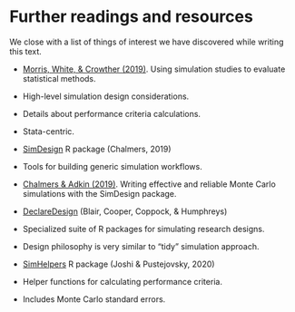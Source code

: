 
# Further readings and resources

We close with a list of things of interest we have discovered while writing this text.

- [Morris, White, & Crowther (2019)](https://doi.org/10.1002/sim.8086). Using simulation studies to evaluate statistical methods.

- High-level simulation design considerations.
- Details about performance criteria calculations.
- Stata-centric.

- [SimDesign](https://github.com/philchalmers/SimDesign/wiki) R package (Chalmers, 2019)

- Tools for building generic simulation workflows.
- [Chalmers & Adkin (2019)](http://www.tqmp.org/RegularArticles/vol16-4/p248/). Writing effective and reliable Monte Carlo simulations with the SimDesign package.


- [DeclareDesign](https://declaredesign.org/) (Blair, Cooper, Coppock, & Humphreys)

- Specialized suite of R packages for simulating research designs.
- Design philosophy is very similar to "tidy" simulation approach.

- [SimHelpers](https://meghapsimatrix.github.io/simhelpers/index.html) R package (Joshi & Pustejovsky, 2020)

- Helper functions for calculating performance criteria.
- Includes Monte Carlo standard errors.
